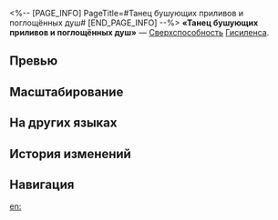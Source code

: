 <%-- [PAGE_INFO]
PageTitle=#Танец бушующих приливов и поглощённых душ#
[END_PAGE_INFO] --%>
{{Навык Инфобокс
|Название         = Танец бушующих приливов и поглощённых душ
|Изображение      = Навык Танец бушующих приливов и поглощённых душ.png
|Персонаж         = Гисиленса
|Тип              = Сверхспособность
|Тэг              = Групповая атака
|УронСтойк        = 20
|ЭнергияГен       = 5
|Энергия          = 110
|Длительность     = 
|Описание         = Гисиленса создаёт зону, которая понижает силу атаки противников на 15% и их защиту на {{Цвет|Выделенный|15%—27%}}, а также наносит всем противникам физический урон, равный {{Цвет|Выделенный|120%—216%}} от силы атаки Гисиленсы.<br />Каждый раз, когда находящийся в пределах зоны противник получает периодический урон, Гисиленса также наносит ему периодический физический урон, равный {{Цвет|Выделенный|32%—88%}} от своей силы атаки. Этот урон может сработать до 8 раз за ход или после одной атаки союзника, и он не может повторно вызвать этот эффект.<br />Зона длится 3 хода, и её длительность уменьшается на 1 ход в начале каждого хода персонажа. Если Гисиленса становится {{Доп эффект|неспособна сражаться}}, зона исчезает.
|Свойство1        = 
|Масштабирование1 = 
}}
'''«Танец бушующих приливов и поглощённых душ»''' — [[Сверхспособность]] [[Гисиленса]].

==Превью==
{{Превью
|Файл = Танец бушующих приливов и поглощённых душ Превью
}}

==Масштабирование==
{{Масштабирование навыка
|120%;128%;136%;144%;152%;160%;170%;180%;190%;200%;208%;216%;224%;232%;240%
|15%;16%;17%;18%;19%;20%;21.25%;22.5%;23.75%;25%;26%;27%;28%;29%;30%
|32%;37.28%;42.56%;47.84%;53.12%;58.4%;63.2%;68%;74%;80%;84%;88%;92%;96%;100%
}}

==На других языках==
{{На других языках
|en   = Maelstrom Rhapsody
|zhs  = 绝海回涛，噬魂舞曲
|zht  = 絕海回濤，噬魂舞曲
|ja   = {{Rubi|絶海|ぜっかい}}の{{Rubi|渦潮|うずしお}}、{{Rubi|呑魂|どんこん}}の{{Rubi|舞曲|ぶきょく}}
|ko   = 절해의 파도, 영혼을 삼키는 무곡
|es   = Rapsodia en la vorágine marina
|fr   = Rhapsodie du maelström
|ru   = Танец бушующих приливов и поглощённых душ
|th   = Maelstrom Rhapsody
|vi   = Sóng Ngược Biển Khơi, Hứng Khúc Say Hồn
|de   = Rhapsodie im Tanz der Gezeiten
|id   = Maelstrom Rhapsody
|pt   = Rapsódia do Redemoinho
}}

==История изменений==
{{История изменений|3.5}}

==Навигация==
{{Навык Навбокс|Гисиленса}}

[[en:]]